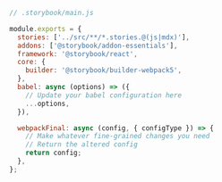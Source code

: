 ```js
// .storybook/main.js

module.exports = {
  stories: ['../src/**/*.stories.@(js|mdx)'],
  addons: ['@storybook/addon-essentials'],
  framework: '@storybook/react',
  core: {
    builder: '@storybook/builder-webpack5',
  },
  babel: async (options) => ({
    // Update your babel configuration here
    ...options,
  }),

  webpackFinal: async (config, { configType }) => {
    // Make whatever fine-grained changes you need
    // Return the altered config
    return config;
  },
};
```
